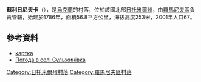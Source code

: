 {{coord|50|11|49|N|28|4|55|E|scale:30000|display=title}}

'''蘇利日尼夫卡'''（{{lang-uk|Сульжинівка}}），是[[烏克蘭|烏克蘭]]的村落，位於該國北部[[日托米爾州|日托米爾州]]，由[[羅馬尼夫區|羅馬尼夫區]]負責管轄，始建於1786年，面積56.8平方公里，海拔高度253米，2001年人口67。

==參考資料==
* [http://gska2.rada.gov.ua/pls/z7502/A005?rf7571=43054 картка]{{dead link|date=2018年4月 |bot=InternetArchiveBot |fix-attempted=yes }}
* [http://weather.in.ua/ua/zhitomirskaja/25522 Погода в селі Сульжинівка] {{Wayback|url=http://weather.in.ua/ua/zhitomirskaja/25522 |date=20160305091717 }}

{{DEFAULTSORT:Сульжинівка}}
[[Category:日托米爾州村落|Category:日托米爾州村落]]
[[Category:羅馬尼夫區村落|Category:羅馬尼夫區村落]]


{{Zhytomyr-geo-stub}}